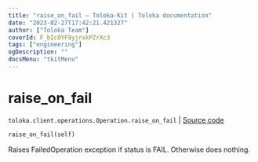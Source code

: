 ```yaml
---
title: "raise_on_fail — Toloka-Kit | Toloka documentation"
date: "2023-02-27T17:42:21.421327"
author: ["Toloka Team"]
coverId: F_bIcOYF9yjrxkPZrXc3
tags: ["engineering"]
ogDescription: ""
docsMenu: "tkitMenu"
---
```


# raise_on_fail
`toloka.client.operations.Operation.raise_on_fail` | [Source code](https://github.com/Toloka/toloka-kit/blob/v1.1.4/src/client/operations.py#L112)

```python
raise_on_fail(self)
```

Raises FailedOperation exception if status is FAIL. Otherwise does nothing.